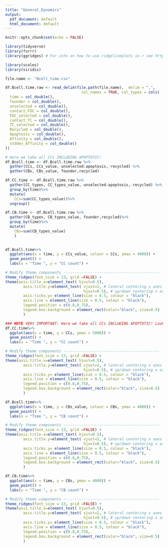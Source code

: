 ```yaml
---
title: "General_Dynamics"
output:
  pdf_document: default
  html_document: default
---
```



```r
knitr::opts_chunk$set(echo = FALSE)
```



```r
library(tidyverse)
library(furrr)
library(ggridges) # For info on how to use ridgelineplots in r see https://cran.r-project.org/web/packages/ggridges/vignettes/introduction.html

library(scales)
library(viridis)
```



```r

file.name <- "Bcell_time.csv"

df.Bcell.time.raw <- read_delim(file.path(file.name),  delim = ",", 
                                  col_names = TRUE, col_types = cols(
  time = col_double(),
  founder = col_double(),
  unselected = col_double(),
  contact_FDC = col_double(),
  FDC_selected = col_double(),
  contact_TC = col_double(),
  TC_selected = col_double(),
  Recycled = col_double(),
  Apoptosis = col_double(),
  Affinity = col_double(),
  stddev_Affinity = col_double()
))

```


```r
# Here we take all CCs INCLUDING APOPTOTIC!
df.Bcell.time <- df.Bcell.time.raw %>%
  gather(CCs, CCs_value, unselected:apoptosis,-recycled) %>%
  gather(CBs, CBs_value, founder,recycled) 
```

```r
df.CC.time <- df.Bcell.time.raw %>%
  gather(CC_types, CC_types_value, unselected:apoptosis,-recycled) %>%
  group_by(time)%>%
  mutate(
    CCs=sum(CC_types_value))%>%
  ungroup()

df.CB.time <- df.Bcell.time.raw %>%
  gather(CB_types, CB_types_value, founder,recycled)%>%
  group_by(time)%>%
  mutate(
    CBs=sum(CB_types_value)
    )
  
```


```r
df.Bcell.time%>%
  ggplot(aes(x = time, y = CCs_value, colour = CCs, ymax = 4000)) +
  geom_point() +
  labs(x = "Time ", y = "CC count") +

# Modify theme components -------------------------------------------
theme_ridges(font_size = 13, grid =FALSE) +
theme(axis.title.x=element_text( hjust=0.5),  
        axis.title.y=element_text( vjust=2, # lateral centering x axes
                                   hjust=0.5), # up/down centering x axes (respect to image)
        axis.ticks.y= element_line(size = 0.5, colour = "black"),
        axis.line = element_line(size = 0.5, colour = "black"),
        legend.position = c(0.8,0.75),
        legend.box.background = element_rect(color="black", size=0.5)
        )

### NOTE VERY IMPORTANT: Here we take all CCs INCLUDING APOPTOTIC! Looking at previous plot without apoptotic CCs there are around 1000 CCs at peak which is what I show in model comparison.
df.CC.time%>%
  ggplot(aes(x = time, y = CCs, ymax = 5000)) +
  geom_point() +
  labs(x = "Time ", y = "CC count") +

# Modify theme components -------------------------------------------
theme_ridges(font_size = 13, grid =FALSE) +
theme(axis.title.x=element_text( hjust=0.5),  
        axis.title.y=element_text( vjust=2, # lateral centering x axes
                                   hjust=0.5), # up/down centering x axes (respect to image)
        axis.ticks.y= element_line(size = 0.5, colour = "black"),
        axis.line = element_line(size = 0.5, colour = "black"),
        legend.position = c(0.8,0.75),
        legend.box.background = element_rect(color="black", size=0.5)
        )
```

```r
df.Bcell.time%>%
  ggplot(aes(x = time, y = CBs_value, colour = CBs, ymax = 4000)) +
  geom_point() +
  labs(x = "Time ", y = "CB count") +

# Modify theme components -------------------------------------------
theme_ridges(font_size = 13, grid =FALSE) +
theme(axis.title.x=element_text( hjust=0.5),  
        axis.title.y=element_text( vjust=2, # lateral centering x axes
                                   hjust=0.5), # up/down centering x axes (respect to image)
        axis.ticks.y= element_line(size = 0.5, colour = "black"),
        axis.line = element_line(size = 0.5, colour = "black"),
        legend.position = c(0.8,0.75),
        legend.box.background = element_rect(color="black", size=0.5)
        )

df.CB.time%>%
  ggplot(aes(x = time, y = CBs, ymax = 4000)) +
  geom_point() +
  labs(x = "Time ", y = "CB count") +

# Modify theme components -------------------------------------------
theme_ridges(font_size = 13, grid =FALSE) +
theme(axis.title.x=element_text( hjust=0.5),  
        axis.title.y=element_text( vjust=2, # lateral centering x axes
                                   hjust=0.5), # up/down centering x axes (respect to image)
        axis.ticks.y= element_line(size = 0.5, colour = "black"),
        axis.line = element_line(size = 0.5, colour = "black"),
        legend.position = c(0.8,0.75),
        legend.box.background = element_rect(color="black", size=0.5)
        )
```

